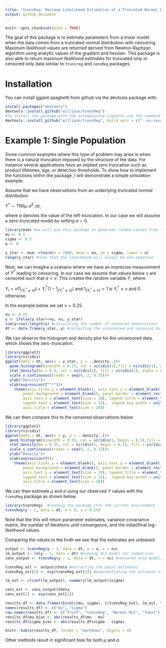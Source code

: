 ```yaml
---
title: "tcensReg: Maximum Likelihood Estimation of a Truncated Normal Distribution with Censored Data"
output: github_document
---
```


```r
knitr::opts_chunk$set(echo = TRUE)
```

The goal of this package is to estimate parameters from a linear model when the data comes from a truncated normal distribution with censoring. Maximum likelihood values are returned derived from Newton-Raphson algorithm using analytic values of the gradient and hessian. This package is also able to return maximum likelihood estimates for truncated only or censored only data similar to `truncreg` and `censReg` packages.

# Installation
You can install ggplot.spaghetti from github via the devtools package with:

```r
install.packages("devtools")
devtools::install_github("williazo/tcensReg")
#to install the package with the accompaining vignette use the command below
devtools::install_github("williazo/tcensReg", build_opts = c("--no-resave-data", "--no-manual"))
```


# Example 1: Single Population

Some common examples where this type of problem may arise is when there is a natural truncation imposed by the structure of the data. For instance several applications have an implied zero truncation such as product lifetimes, age, or detection thresholds. To show how to implement the functions within the package, I will demonstrate a simple simulation example.

Assume that we have observations from an underlying truncated normal distribution 

$Y^{*}\sim\text{TN}(\mu, \sigma^{2}, a)$, 

where $a$ denotes the value of the left-truncation. In our case we will assume a zero-truncated model by setting $a=0$.

```r
library(msm) #we will use this package to generate random values from the truncated normal distribution
mu <- 0.5
sigma <- 0.5
a <- 0

y_star <- msm::rtnorm(n = 1000, mean = mu, sd = sigma, lower = a)
range(y_star) #note that the lowerbound will always be non-negative
```

Next, we can imagine a scenario where we have an imprecise measurement of $Y^{*}$ leading to censoring. In our case we assume that values below $\nu$ are censored such that $a<\nu$. This creates the random variable $Y$, where

$Y_{i}=\nu\big(1_{\{Y_{i}^{*}\le\nu\}}\big)+Y_{i}^{*}\big(1-1_{\{Y_{i}^{*}\le\nu\}}\big)$ and $1_{\{Y_{i}^{*}\le\nu\}}=1$ is $Y_{i}^{*}\le\nu$ and 0 otherwise.

In the example below we set $\nu=0.25$.
```r
nu <- 0.25
y <- ifelse(y_star<=nu, nu, y_star)
sum(y==nu)/length(y) #calculating the number of censored observations
dt <- data.frame(y_star, y) #collecting the uncensored and censored data together

```

We can observe the histogram and density plot for the uncensored data, which shows the zero-truncation.
```r
library(ggplot2)
library(viridis)
ggplot(data = dt, aes(x = y_star, y = ..density..))+
  geom_histogram(binwidth = 0.25, col = viridis(1),fill = viridis(1), alpha = 0.6)+
  stat_density(bw = 0.5, col = viridis(1), fill = viridis(1), alpha = 0.3)+
  scale_x_continuous(breaks = seq(0, 2, 0.25))+
  ylab("Density")+
  xlab(expression(Y^"*"))+
    theme(axis.ticks.y = element_blank(), axis.text.y = element_blank(), panel.grid.major = element_blank(), 
        panel.background = element_blank(), panel.border = element_rect(fill = NA, color = "black"),
        axis.text.x = element_text(size = 10), legend.title = element_text(size = 15),
        legend.text = element_text(size = 15),  legend.key.width = unit(15, units = "mm"), strip.text = element_text(size = 20),
        axis.title = element_text(size = 20))
```

We can then compare this to the censored observations below
```r
library(ggplot2)
library(viridis)
ggplot(data = dt, aes(x = y, y = ..density..))+
  geom_histogram(binwidth = 0.25, col = viridis(1, begin = 0.5),fill = viridis(1, begin = 0.5), alpha = 0.6)+
  stat_density(bw = 0.25, col = viridis(1, begin = 0.5), fill = viridis(1, begin = 0.5), alpha = 0.3)+
  scale_x_continuous(breaks = seq(0, 2, 0.25))+
  ylab("Density")+
  xlab(expression(Y))+
    theme(axis.ticks.y = element_blank(), axis.text.y = element_blank(), panel.grid.major = element_blank(), 
        panel.background = element_blank(), panel.border = element_rect(fill = NA, color = "black"),
        axis.text.x = element_text(size = 10), legend.title = element_text(size = 15),
        legend.text = element_text(size = 15),  legend.key.width = unit(15, units = "mm"), strip.text = element_text(size = 20),
        axis.title = element_text(size = 20))
```

We can then estimate $\mu$ and $\sigma$ using our observed $Y$ values with the `tcensReg` package as shown below.
```r
library(tcensReg)  #loading the package into the current environment
tcensReg(y ~ 1, data = dt, a = 0, v = 0.25)
```

Note that the this will return parameter estimates, variance-covariance matrix, the number of iterations until convergence, and the initial/final log-likelihood values.

Comparing the values to the truth we see that the estimates are unbiased.
```r
output <- tcensReg(y ~ 1, data = dt, a = a, v = nu)
lm_output <- lm(y ~ 1, data = dt) #running OLS model for comparison
cens_output <- tcensReg(y ~ 1, data = dt, v = nu) #censored only model, i.e., Tobit model

tcensReg_est <- output$theta #extracting the point estimates
tcensReg_est[2] <- exp(tcensReg_est[2]) #exponentiating the estimate of log_sigma to estimate sigma

lm_est <- c(coef(lm_output), summary(lm_output)$sigma)

cens_est <- cens_output$theta
cens_est[2] <- exp(cens_est[2])

results_df <- data.frame(rbind(c(mu, sigma), t(tcensReg_est), lm_est, t(cens_est)))
names(results_df) <- c("mu", "sigma")
row.names(results_df) <- c("Truth", "tcensReg", "Normal MLE", "Tobit")
results_df$mu_bias <- abs(results_df$mu - mu)
results_df$sigma_bias <- abs(results_df$sigma - sigma)

knitr::kable(results_df, format = "markdown", digits = 4)
```
Other methods result in significant bias for both $\mu$ and $\sigma$.

